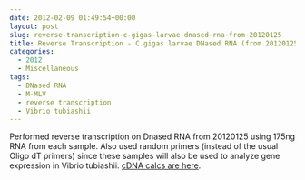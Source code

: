 ```yaml
---
date: 2012-02-09 01:49:54+00:00
layout: post
slug: reverse-transcription-c-gigas-larvae-dnased-rna-from-20120125
title: Reverse Transcription - C.gigas larvae DNased RNA (from 20120125)
categories:
  - 2012
  - Miscellaneous
tags:
  - DNased RNA
  - M-MLV
  - reverse transcription
  - Vibrio tubiashii
---
```


Performed reverse transcription on Dnased RNA from 20120125 using 175ng RNA from each sample. Also used random primers (instead of the usual Oligo dT primers) since these samples will also be used to analyze gene expression in Vibrio tubiashii. [cDNA calcs are here](https://docs.google.com/spreadsheet/ccc?key=0AmS_90rPaQMzdGRzRHRNV3RrQ3BDM2ViRXZ0ZDZGR1E&hl=en_US#gid=0).
